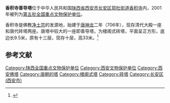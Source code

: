 {{coord|34|07|30|N|108|53|16|E|display=title|scale:10000}}
{{文物保护单位
| 级别 = 全国
| 名称 = 香积寺善导塔
| 图片 = 
| 所在 = {{CHN}}[[陕西省|陕西省]][[西安市|西安市]][[长安区_(西安市)|长安区]]
| 分类 = 古建筑
| 时代 = [[唐朝|唐]]
| 编号 = [[第五批全国重点文物保护单位|第五批]]第418项
| 登录 = 2001年6月25日
}}

'''香积寺善导塔'''位于中华人民共和国[[陕西省|陕西省]][[西安市|西安市]][[长安区_(西安市)|长安区]][[郭杜街道|郭杜街道]][[香积寺|香积寺]]内，2001年被列为[[第五批全国重点文物保护单位|第五批全国重点文物保护单位]]。

香积寺是佛教[[淨土宗_(中國)|净土宗]]的发源地，始建于[[唐朝|唐]][[神龍_(年號)|神龙]]二年（706年），现存清代大殿一座和唐代砖塔两座。唐塔中较大的一座即善导塔，为楼阁式砖塔，平面呈正方形，底边长9.5米，原有十三层，现存十层，高33米。<ref>{{Cite book |title=全国重点文物保护单位·第一至第五批·第Ⅲ卷 |publisher=文物出版社 |year=2004 |isbn=7-5010-1525-2 |pages=326 }}</ref>

==参考文献==
{{reflist|2}}

{{陕西全国重点文物保护单位}}

{{DEFAULTSORT:xiang}}
[[Category:陕西全国重点文物保护单位|Category:陕西全国重点文物保护单位]]
[[Category:西安文物保护单位|Category:西安文物保护单位]]
[[Category:西安佛塔|Category:西安佛塔]]
[[Category:唐朝的塔|Category:唐朝的塔]]
[[Category:楼阁式塔|Category:楼阁式塔]]
[[Category:砖塔|Category:砖塔]]
[[Category:长安区_(西安市)|Category:长安区 (西安市)]]